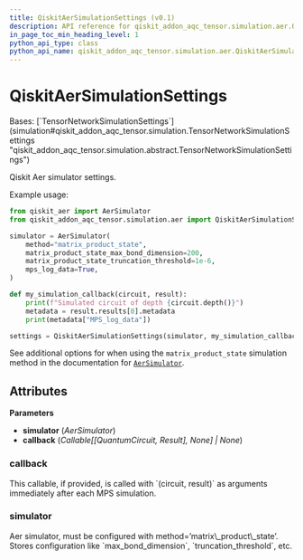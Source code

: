 ```yaml
---
title: QiskitAerSimulationSettings (v0.1)
description: API reference for qiskit_addon_aqc_tensor.simulation.aer.QiskitAerSimulationSettings in qiskit-addon-aqc-tensor v0.1
in_page_toc_min_heading_level: 1
python_api_type: class
python_api_name: qiskit_addon_aqc_tensor.simulation.aer.QiskitAerSimulationSettings
---
```


# QiskitAerSimulationSettings

<Class id="qiskit_addon_aqc_tensor.simulation.aer.QiskitAerSimulationSettings" isDedicatedPage={true} github="https://github.com/Qiskit/qiskit-addon-aqc-tensor/tree/stable/0.1/qiskit_addon_aqc_tensor/simulation/aer/simulation.py#L59-L92" signature="QiskitAerSimulationSettings(simulator, callback=None)" modifiers="class">
  Bases: [`TensorNetworkSimulationSettings`](simulation#qiskit_addon_aqc_tensor.simulation.TensorNetworkSimulationSettings "qiskit_addon_aqc_tensor.simulation.abstract.TensorNetworkSimulationSettings")

  Qiskit Aer simulator settings.

  Example usage:

  ```python
  from qiskit_aer import AerSimulator
  from qiskit_addon_aqc_tensor.simulation.aer import QiskitAerSimulationSettings

  simulator = AerSimulator(
      method="matrix_product_state",
      matrix_product_state_max_bond_dimension=200,
      matrix_product_state_truncation_threshold=1e-6,
      mps_log_data=True,
  )

  def my_simulation_callback(circuit, result):
      print(f"Simulated circuit of depth {circuit.depth()}")
      metadata = result.results[0].metadata
      print(metadata["MPS_log_data"])

  settings = QiskitAerSimulationSettings(simulator, my_simulation_callback)
  ```

  See additional options for when using the `matrix_product_state` simulation method in the documentation for [`AerSimulator`](https://qiskit.github.io/qiskit-aer/stubs/qiskit_aer.AerSimulator.html#qiskit_aer.AerSimulator "(in Qiskit Aer v0.15.0)").

  ## Attributes

  **Parameters**

  *   **simulator** (*AerSimulator*)
  *   **callback** (*Callable\[\[QuantumCircuit, Result], None] | None*)

  ### callback

  <Attribute id="qiskit_addon_aqc_tensor.simulation.aer.QiskitAerSimulationSettings.callback" attributeTypeHint="Callable[[QuantumCircuit, Result], None] | None" attributeValue="None">
    This callable, if provided, is called with `(circuit, result)` as arguments immediately after each MPS simulation.
  </Attribute>

  ### simulator

  <Attribute id="qiskit_addon_aqc_tensor.simulation.aer.QiskitAerSimulationSettings.simulator" attributeTypeHint="AerSimulator">
    Aer simulator, must be configured with method=’matrix\_product\_state’. Stores configuration like `max_bond_dimension`, `truncation_threshold`, etc.
  </Attribute>
</Class>

